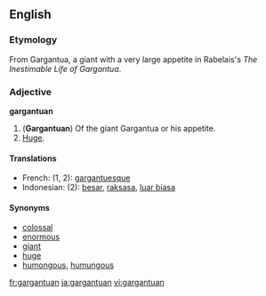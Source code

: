 ==English==
===Etymology===
From Gargantua, a giant with a very large appetite in Rabelais's ''The Inestimable Life of Gargantua''.

=== Adjective ===
'''gargantuan'''

#('''Gargantuan''') Of the giant Gargantua or his appetite.
#[[Huge]].

====Translations====
*French: (1, 2): [[gargantuesque]]
*Indonesian: (2): [[besar]], [[raksasa]], [[luar biasa]]

====Synonyms====
*[[colossal]]
*[[enormous]]
*[[giant]]
*[[huge]]
*[[humongous]], [[humungous]]

[[fr:gargantuan]]
[[ja:gargantuan]]
[[vi:gargantuan]]